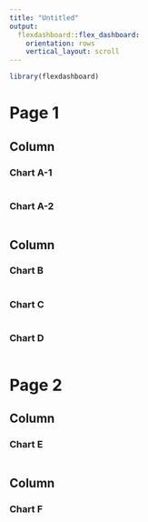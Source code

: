 ```yaml
---
title: "Untitled"
output: 
  flexdashboard::flex_dashboard:
    orientation: rows
    vertical_layout: scroll
---
```


```r
library(flexdashboard)
```

Page 1
=======================================================================

Column {data-height=650, .tabset}
-----------------------------------------------------------------------

### Chart A-1

```r

```

### Chart A-2

```r

```

Column {data-height=350, .tabset .tabset-fade}
-----------------------------------------------------------------------

### Chart B

```r

```

### Chart C

```r

```

### Chart D

```r

```

Page 2 {data-orientation=columns}
=======================================================================

Column {data-height=200}
-----------------------------------------------------------------------

### Chart E

```r

```

Column {data-height=200}
-----------------------------------------------------------------------

### Chart F

```r

```
